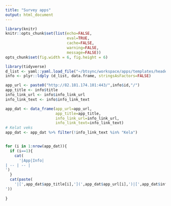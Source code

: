 ```yaml
---
title: "Survey apps"
output: html_document
---
```

  
```r
library(knitr)
knitr::opts_chunk$set(list(echo=FALSE,
                           eval=TRUE,
                           cache=FALSE,
                           warning=FALSE,
                           message=FALSE))
opts_chunk$set(fig.width = 6, fig.height = 6)
```

```r
library(tidyverse)
d_list <- yaml::yaml.load_file("~/btsync/workspace/apps/templates/header_info.yml")
info <- plyr::ldply (d_list, data.frame, stringsAsFactors=FALSE)
```

```r
app_url <- paste0("http://82.181.174.101:443/",info$id,"/")
app_title <- info$title
info_link_url <- info$info_link_url
info_link_text <- info$info_link_text

app_dat <- data_frame(app_url=app_url,
                      app_title=app_title,
                      info_link_url=info_link_url,
                      info_link_text=info_link_text)
# Kelat veks
app_dat <- app_dat %>% filter(!info_link_text %in% "Kela")


for (i in 1:nrow(app_dat)){
  if (i==1){
    cat(
      '|App|Info|
| -- | -- |
')    
  }
  cat(paste(
    '|[',app_dat$app_title[i],'](',app_dat$app_url[i],')|[',app_dat$info_link_text[i],'](',app_dat$info_link_url[i],')|
'))
  
}
```


